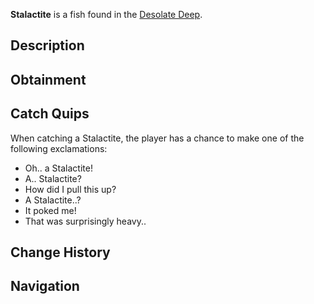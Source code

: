 {{FishInfobox
|image          = Stalactite.png
|rarity         = Trash
|sea            = First Sea
|location       = [[Desolate Deep]]
|sublocation    = 
|sources        = Coral Geode, Crab Cage, Fishing Rod
|radar_location = 
|xp             = 20
|weather        = 
|time           = 
|season         = 
|bait           = Magnet
|base_weight    = 13
|base_value     = 35
|weight_range   = 7
|base_chance    = 2200
|base_resil     = 80
}}
'''Stalactite''' is a {{Rarity|Trash}} fish found in the [[Desolate Deep]].

== Description ==
{{Description|A sharp and spiky rock formation that has fallen from the ceiling of a formidable cavern.|Bestiary Entry}}

== Obtainment ==
{{Description|Find it fallen in the waters of the Desolate Deep.|Bestiary Hint}}
{{Fish Availability|
Desolate Deep/Brine Pool
Desolate Deep/Desolate Pocket
|top_rods      = 
Flimsy Rod\295799.74\370555.97;
Training Rod\280634.02\407343.54;
Krampus's Rod\189424.02\298500.08;
Leviathan's Fang Rod\185828.09\255753.43;
Free Spirit Rod\184113.28\217052.61;
Plastic Rod\167550.2\264037.98;
Fast Rod\180299.71\301295.26;
Magma Rod\183466.77\289113.29;
Heaven's Rod\147018.93\199349.92;
Trident Rod\177458.07\173951.32;
Astralhook Rod\168268.64\288794.06;
Ethereal Prism Rod\163116.75\275811.03;
No-Life Rod\160852.31\232623.85;
Seraphic Rod\159286.32\247206.1;
Challenger's Rod\155649.83\231363.67;
Rod Of The Forgotten Fang\152487.89\223724.54;
Blazebringer Rod\151240.92\206854.22;
Rod Of The Exalted One\148881.86\201054.69;
Rod Of The Depths\147770.69\198643.84;
Verdant Shear Rod\147488.91\191777.99;
Depthseeker Rod\147260.67\174149.69;
Zeus Rod\147036.65\194189.35;
Avalanche Rod\145871\156030.72;
Volcanic Rod\142583.88\147360.92;
Steady Rod\76857.6\74267.78
|recommended   = Training Rod
}}

== Catch Quips ==
When catching a Stalactite, the player has a chance to make one of the following exclamations:
* Oh.. a Stalactite!
* A.. Stalactite?
* How did I pull this up?
* A Stalactite..?
* It poked me!
* That was surprisingly heavy..

== Change History ==
{{Change History|{{subst:Current Version}}}}

== Navigation ==
{{Fish Navbox|Desolate Deep}}